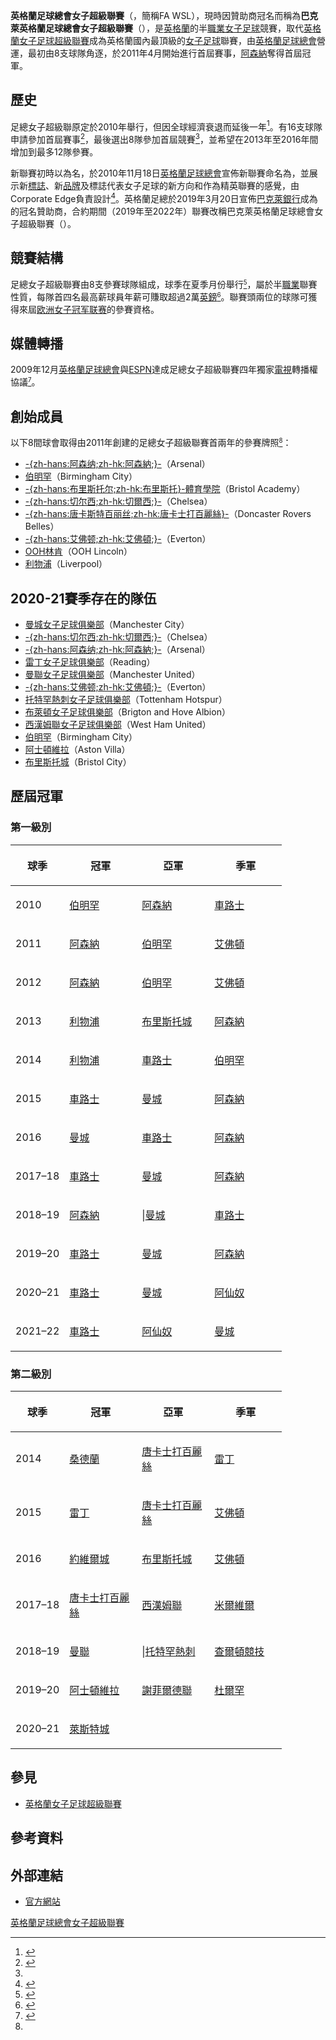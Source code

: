{{noteTA
|G1=Football|G6=MUFC|G3=uefa|G4=EPL|G5=FAcup|G2=PP
}}
{{Infobox football league
| logo                 = [[file:WSL_Logo.png|200px]]
| country              = 英格蘭
| confed               = [[歐洲足球協會|UEFA]]（歐洲）
| founded              = 2010年3月22日
| teams                = 12 隊
| relegation           = [[英格蘭女子冠軍聯賽|英格蘭女子冠軍聯賽]]
| level                = 第 1 級
| domestic_cup         = [[英格蘭女子足總盃|英格蘭女子足總盃]]
| international_cup    = [[歐洲女子冠軍聯賽|歐洲女子冠軍聯賽]]
| champions            = [[車路士女子足球會|車路士]]（第 5 次）
| season               = 2021–22
| most_successful_club = [[車路士女子足球會|車路士]]（5 次）
| sponsorship_name     = [[巴克萊銀行|巴克萊銀行]]
| tv                   = [[ESPN|ESPN]]
| website              = [http://www.fawsl.com/index.html www.fawsl.com]
}}
'''英格蘭足球總會女子超級聯賽'''（{{lang-en|Football Association Women's Super League}}，簡稱FA WSL），現時因贊助商冠名而稱為'''巴克萊英格蘭足球總會女子超級聯賽'''（{{lang-en|The Barclays FA WSL}}），是[[英格蘭|英格蘭]]的半[[職業|職業]][[女子|女子]][[足球|足球]]競賽，取代[[英格蘭女子足球超級聯賽|英格蘭女子足球超級聯賽]]成為英格蘭國內最頂級的[[女子足球|女子足球]]聯賽，由[[英格蘭足球總會|英格蘭足球總會]]營運，最初由8支球隊角逐，於2011年4月開始進行首屆賽事，[[阿森納女子足球俱樂部|阿森納]]奪得首屆冠軍。

==歷史==
足總女子超級聯原定於2010年舉行，但因全球經濟衰退而延後一年<ref>{{cite news |language=en |title=Anger at delay of women's summer Super League |publisher=《[[The_Guardian|衛報]]》 |date=6 April 2009 |url=http://www.guardian.co.uk/football/2009/apr/06/womens-football-super-league-fa |accessdate=2010-03-08 |archive-date=2011-07-27 |archive-url=https://web.archive.org/web/20110727174837/http://www.guardian.co.uk/football/2009/apr/06/womens-football-super-league-fa |dead-url=no }}</ref>。有16支球隊申請參加首屆賽事<ref>{{cite news |language=en |title=Super League's Sixteen Applicants |work=''Shekicks'' |date=7 January 2010 |url=http://www.shekicks.net/news/view/38 |accessdate=2010-03-08 |deadurl=yes |archiveurl=https://web.archive.org/web/20100324085639/http://www.shekicks.net/news/view/38 |archivedate=24 March 2010 }}</ref>，最後選出8隊參加首屆競賽<ref name="FA" />，並希望在2013年至2016年間增加到最多12隊參賽。

新聯賽初時以{{lang|en|''FA Women's Super League''}}為名，於2010年11月18日[[英格蘭足球總會|英格蘭足球總會]]宣佈新聯賽命名為{{lang|en|''FA WSL''}}，並展示新[[標誌|標誌]]、新[[品牌|品牌]]及標誌代表女子足球的新方向和作為精英聯賽的感覺，由Corporate Edge負責設計<ref>{{cite news |language=en |url=http://www.thefa.com/Leagues/SuperLeague/NewsAndFeatures/2010/FAWSL1110 |title=New name and logo for Women's league |publisher=[[英格蘭足球總會|''thefa.com'']] |date=2010-11-18 |accessdate=2010-11-19 |archive-date=2017-03-23 |archive-url=https://web.archive.org/web/20170323015411/http://www.thefa.com/Leagues/SuperLeague/NewsAndFeatures/2010/FAWSL1110 |dead-url=no }}</ref>。英格蘭足總於2019年3月20日宣佈[[巴克萊銀行|巴克萊銀行]]成為{{lang|en|FA WSL}}的冠名贊助商，合約期間（2019年至2022年）聯賽改稱巴克萊英格蘭足球總會女子超級聯賽（{{lang|en|The Barclays FA WSL}}）。

==競賽結構==
足總女子超級聯賽由8支參賽球隊組成，球季在夏季月份舉行<small><ref name="FA">{{cite web |language=en |title=Women's Super League |url=http://www.thefa.com/superleague |work=[[英格蘭足球總會|''thefa.com'']] |accessdate=2010-03-08 |archive-date=2021-03-15 |archive-url=https://web.archive.org/web/20210315033711/https://www.thefa.com/superleague |dead-url=no }}</ref></small>，屬於半[[職業|職業]]聯賽性質，每隊首四名最高薪球員年薪可賺取超過2萬[[英鎊|英鎊]]<small><ref>{{cite news |language=en |title=FA to launch full-time professional Women's Super League in 2011 |publisher=《[[The_Guardian|衛報]]》 |date=1 November 2009 |url=http://www.guardian.co.uk/football/2009/nov/01/womens-super-league-launch-fa |accessdate=2010-03-08 |archive-date=2009-11-05 |archive-url=https://web.archive.org/web/20091105093808/http://www.guardian.co.uk/football/2009/nov/01/womens-super-league-launch-fa |dead-url=no }}</ref></small>。聯賽頭兩位的球隊可獲得來屆[[欧洲女子冠军联赛|欧洲女子冠军联赛]]的參賽資格。

==媒體轉播==
2009年12月[[英格蘭足球總會|英格蘭足球總會]]與[[ESPN|ESPN]]達成足總女子超級聯賽四年獨家[[電視|電視]]轉播權協議<small><ref>{{cite news |language=en |title=FA agree Cup deal with ESPN |work=[[英格蘭足球總會|''thefa.com'']] |date=8 December 2009 |url=http://www.thefa.com/TheFA/NewsAndFeatures/2009/ESPN_081209.aspx |accessdate=2010-03-08 |archive-date=2012-09-14 |archive-url=https://archive.today/20120914060047/http://www.thefa.com/TheFA/NewsAndFeatures/2009/ESPN_081209.aspx |dead-url=no }}</ref></small>。

==創始成員==
以下8間球會取得由2011年創建的足總女子超級聯賽首兩年的參賽牌照<small><ref name="FA" /></small>：
*[[阿森纳女子足球俱乐部|-{zh-hans:阿森纳;zh-hk:阿森納;}-]]（Arsenal）
*[[Birmingham_City_L.F.C.|伯明罕]]（Birmingham City）
*[[Bristol_Academy_W.F.C.|-{zh-hans:布里斯托尔;zh-hk:布里斯托}-體育學院]]（Bristol Academy）
*[[Chelsea_L.F.C.|-{zh-hans:切尔西;zh-hk:切爾西;}-]]（Chelsea）
*[[唐卡士打流浪百麗絲女子足球會|-{zh-hans:唐卡斯特百丽丝;zh-hk:唐卡士打百麗絲}-]]（Doncaster Rovers Belles）
*[[埃弗顿女子足球俱乐部|-{zh-hans:艾佛顿;zh-hk:艾佛頓;}-]]（Everton）
*[[OOH_Lincoln_L.F.C.|OOH林肯]]（OOH Lincoln）
*[[利物浦女子足球俱乐部|利物浦]]（Liverpool）

==2020-21賽季存在的隊伍==

*[[曼城女子足球俱樂部|曼城女子足球俱樂部]]（Manchester City）
*[[Chelsea_L.F.C.|-{zh-hans:切尔西;zh-hk:切爾西;}-]]（Chelsea）
*[[阿森纳女子足球俱乐部|-{zh-hans:阿森纳;zh-hk:阿森納;}-]]（Arsenal）
*[[雷丁女子足球俱樂部|雷丁女子足球俱樂部]]（Reading）
*[[曼聯女子足球俱樂部|曼聯女子足球俱樂部]]（Manchester United）
*[[埃弗顿女子足球俱乐部|-{zh-hans:艾佛顿;zh-hk:艾佛頓;}-]]（Everton）
*[[托特罕熱刺女子足球俱樂部|托特罕熱刺女子足球俱樂部]]（Tottenham Hotspur）
*[[布萊頓女子足球俱樂部|布萊頓女子足球俱樂部]]（Brigton and Hove Albion）
*[[西漢姆聯女子足球俱樂部|西漢姆聯女子足球俱樂部]]（West Ham United）
*[[Birmingham_City_L.F.C.|伯明罕]]（Birmingham City）
*[[阿士頓維拉|阿士頓維拉]]（Aston Villa）
*[[Bristol_Academy_W.F.C.|布里斯托城]]（Bristol City）

== 歷屆冠軍 ==
=== 第一級別 ===
{| class="wikitable sortable"
|-
! 球季
!width=100px| 冠軍
!width=100px| 亞軍
!width=100px| 季軍
|- 
|2010 || [[伯明翰女子足球俱樂部|伯明罕]] || [[阿森納女子足球會|阿森納]] || [[車路士女子足球會|車路士]]
|- 
|2011 || [[阿森納女子足球俱樂部|阿森納]] || [[伯明翰女子足球會|伯明罕]] || [[埃弗頓女子足球足球俱樂部|艾佛頓]]
|-
|2012 || [[阿森納女子足球俱樂部|阿森納]] || [[伯明翰女子足球會|伯明罕]]  || [[埃弗頓女子足球足球俱樂部|艾佛頓]]
|-
|2013 || [[利物浦女子足球俱樂部|利物浦]] || [[布里斯托城女子足球會|布里斯托城]]  || [[阿森納女子足球俱樂部|阿森納]] 
|-
|2014 || [[利物浦女子足球俱樂部|利物浦]] || [[車路士女子足球會|車路士]] || [[伯明翰女子足球會|伯明罕]]
|-
|2015 || [[車路士女子足球會|車路士]] || [[曼城女子足球會|曼城]] || [[阿森納女子足球俱樂部|阿森納]]
|-
|2016 || [[曼城女子足球會|曼城]] || [[車路士女子足球會|車路士]] || [[阿森納女子足球俱樂部|阿森納]]
|-
|2017–18 || [[車路士女子足球會|車路士]] || [[曼城女子足球會|曼城]] ||[[阿森納女子足球俱樂部|阿森納]]
|-
|2018–19 || [[阿森納女子足球俱樂部|阿森納]] || |[[曼城女子足球會|曼城]] || [[車路士女子足球會|車路士]]
|-
|2019–20 || [[車路士女子足球會|車路士]] || [[曼城女子足球會|曼城]] || [[阿森納女子足球俱樂部|阿森納]]
|-
|2020–21 || [[車路士女子足球會|車路士]] || [[曼城女子足球會|曼城]] || [[阿森納女子足球俱樂部|阿仙奴]]
|-
|2021–22 || [[車路士女子足球會|車路士]] || [[阿森納女子足球俱樂部|阿仙奴]] || [[曼城女子足球會|曼城]]
|}

=== 第二級別 ===
{| class="wikitable sortable"
|-
! 球季
!width=100px| 冠軍
!width=100px| 亞軍
!width=100px| 季軍
|- 
|2014 || [[桑德蘭女子足球俱樂部|桑德蘭]] || [[唐卡士打百麗絲女子足球會|唐卡士打百麗絲]] || [[雷丁女子足球足球俱樂部|雷丁]]
|- 
|2015 || [[雷丁女子足球俱樂部|雷丁]] || [[唐卡士打百麗絲女子足球會|唐卡士打百麗絲]] || [[埃弗頓女子足球足球俱樂部|艾佛頓]]
|-
|2016 || [[約維爾女子足球俱樂部|約維爾城]] || [[布里斯托城女子足球會|布里斯托城]]  || [[埃弗頓女子足球足球俱樂部|艾佛頓]]
|-
|2017–18 || [[唐卡士打百麗絲女子足球會|唐卡士打百麗絲]] || [[西漢姆聯女子足球俱樂部|西漢姆聯]]  || [[米爾維爾女子足球俱樂部|米爾維爾]] 
|-
|2018–19 || [[曼聯女子足球俱樂部|曼聯]] || |[[托特罕熱刺女子足球俱樂部|托特罕熱刺]] || [[查爾頓競技女子足球會|查爾頓競技]]
|-
|2019–20 || [[阿士頓維拉|阿士頓維拉]] || [[謝菲爾德聯|謝菲爾德聯]] || [[杜爾罕|杜爾罕]]
|-
|2020–21 || [[萊斯特城|萊斯特城]] ||  || 
|}

==參見==
*[[英格蘭女子足球超級聯賽|英格蘭女子足球超級聯賽]]

==參考資料==
{{reflist}}

==外部連結==
*[http://www.thefa.com/superleague 官方網站] {{Wayback|url=http://www.thefa.com/superleague |date=20210315033711 }}

[[Category:英格蘭足球總會女子超級聯賽|]]